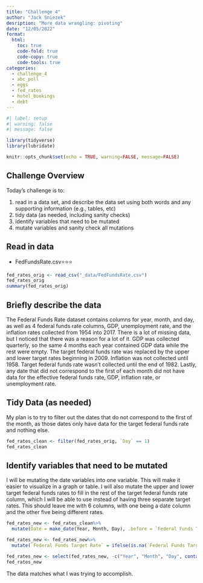 ```yaml
---
title: "Challenge 4"
author: "Jack Sniezek"
desription: "More data wrangling: pivoting"
date: "12/05/2022"
format:
  html:
    toc: true
    code-fold: true
    code-copy: true
    code-tools: true
categories:
  - challenge_4
  - abc_poll
  - eggs
  - fed_rates
  - hotel_bookings
  - debt
---
```


```r
#| label: setup
#| warning: false
#| message: false

library(tidyverse)
library(lubridate)

knitr::opts_chunk$set(echo = TRUE, warning=FALSE, message=FALSE)
```

## Challenge Overview

Today's challenge is to:

1)  read in a data set, and describe the data set using both words and any supporting information (e.g., tables, etc)
2)  tidy data (as needed, including sanity checks)
3)  identify variables that need to be mutated
4)  mutate variables and sanity check all mutations

## Read in data

-   FedFundsRate.csv⭐⭐⭐

```r

fed_rates_orig <- read_csv("_data/FedFundsRate.csv")
fed_rates_orig
summary(fed_rates_orig)

```

## Briefly describe the data

The Federal Funds Rate dataset contains columns for year, month, and day, as well as 4 federal funds rate columns, GDP, unemployment rate, and the inflation rates collected from 1954 into 2017. There is a lot of missing data, but I noticed that there was a reason for a lot of it. GDP was collected quarterly, so the same 4 months each year contained GDP data while the rest were empty. The target federal funds rate was replaced by the upper and lower target rates beginning in 2009. Inflation was not collected until 1958. Target federal funds rate wasn't collected until the end of 1982. Lastly, any date that did not correspond to the first of each month did not have data for the effective federal funds rate, GDP, inflation rate, or unemployment rate.

## Tidy Data (as needed)

My plan is to try to filter out the dates that do not correspond to the first of the month, as those dates only have data for the target federal funds rate and nothing else.

```r
fed_rates_clean <- filter(fed_rates_orig, `Day` == 1)
fed_rates_clean
```



## Identify variables that need to be mutated

I will be mutating the date variables into one variable. This will make it easier to visualize in a graph or table. I will also mutate the upper and lower target federal funds rates to fill in the rest of the target federal funds rate column, which I will be able to use instead of having three separate target rates. This should leave me with 6 columns, with one being a date column and the other five being different rates.

```r
fed_rates_new <- fed_rates_clean%>%
  mutate(Date = make_date(Year, Month, Day), .before = `Federal Funds Target Rate`)

fed_rates_new <- fed_rates_new%>%
  mutate(`Federal Funds Target Rate` = ifelse(is.na(`Federal Funds Target Rate`), (`Federal Funds Upper Target`+ `Federal Funds Lower Target`)/2, `Federal Funds Target Rate`))

fed_rates_new <- select(fed_rates_new, -c("Year", "Month", "Day", contains("Upper"), contains("Lower")))
fed_rates_new

```

The data matches what I was trying to accomplish. 

